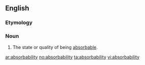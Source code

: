 ==English==

===Etymology===
{{derv|en|absorbable}} {{suffix||ity}}

===Noun===
{{en-noun|absorbabilities}}

#The state or quality of being [[absorbable]].

[[ar:absorbability]]
[[no:absorbability]]
[[ta:absorbability]]
[[vi:absorbability]]